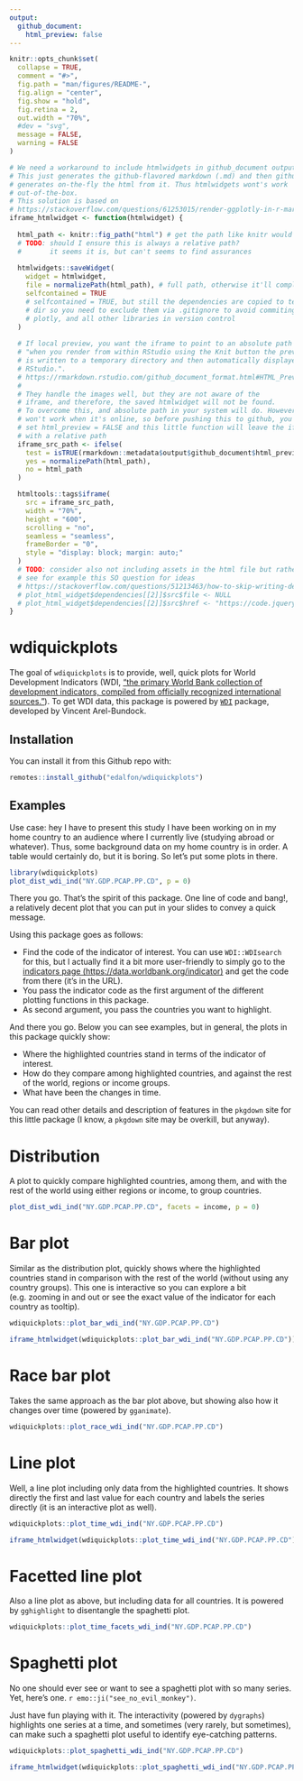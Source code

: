 ```yaml
---
output: 
  github_document:
    html_preview: false
---
```


<!-- README.md is generated from README.Rmd. Please edit that file -->

```r
knitr::opts_chunk$set(
  collapse = TRUE,
  comment = "#>",
  fig.path = "man/figures/README-",
  fig.align = "center",
  fig.show = "hold",
  fig.retina = 2,
  out.width = "70%",
  #dev = "svg",
  message = FALSE,
  warning = FALSE
)
```

```r
# We need a workaround to include htmlwidgets in github_document output format.
# This just generates the github-flavored markdown (.md) and then github
# generates on-the-fly the html from it. Thus htmlwidgets wont's work
# out-of-the-box.
# This solution is based on 
# https://stackoverflow.com/questions/61253015/render-ggplotly-in-r-markdown-github-document
iframe_htmlwidget <- function(htmlwidget) {
  
  html_path <- knitr::fig_path("html") # get the path like knitr would do
  # TODO: should I ensure this is always a relative path?
  #       it seems it is, but can't seems to find assurances
  
  htmlwidgets::saveWidget(
    widget = htmlwidget, 
    file = normalizePath(html_path), # full path, otherwise it'll complain
    selfcontained = TRUE
    # selfcontained = TRUE, but still the dependencies are copied to te figures
    # dir so you need to exclude them via .gitignore to avoid commiting jquery,
    # plotly, and all other libraries in version control
  )
  
  # If local preview, you want the iframe to point to an absolute path because
  # "when you render from within RStudio using the Knit button the preview HTML 
  # is written to a temporary directory and then automatically displayed by 
  # RStudio.". 
  # https://rmarkdown.rstudio.com/github_document_format.html#HTML_Preview
  # 
  # They handle the images well, but they are not aware of the 
  # iframe, and therefore, the saved htmlwidget will not be found.
  # To overcome this, and absolute path in your system will do. However, that
  # won't work when it's online, so before pushing this to github, you should
  # set html_preview = FALSE and this little function will leave the iframe
  # with a relative path
  iframe_src_path <- ifelse(
    test = isTRUE(rmarkdown::metadata$output$github_document$html_preview),
    yes = normalizePath(html_path),
    no = html_path
  )

  htmltools::tags$iframe(
    src = iframe_src_path,
    width = "70%",
    height = "600",
    scrolling = "no",
    seamless = "seamless",
    frameBorder = "0",
    style = "display: block; margin: auto;"
  )
  # TODO: consider also not including assets in the html file but rather cdn links
  # see for example this SO question for ideas
  # https://stackoverflow.com/questions/51213463/how-to-skip-writing-dependencies-in-htmlwidgetssavewidget
  # plot_html_widget$dependencies[[2]]$src$file <- NULL
  # plot_html_widget$dependencies[[2]]$src$href <- "https://code.jquery.com/"s
}
```


# wdiquickplots

<!-- badges: start -->
<!-- badges: end -->

The goal of `wdiquickplots` is to provide, well, quick plots for World
Development Indicators (WDI, ["the primary World Bank collection of
development indicators, compiled from officially recognized international
sources."](https://databank.worldbank.org/home.aspx)).  To get WDI data, this
package is powered by [`WDI`](http://vincentarelbundock.github.io/WDI/) package,
developed by Vincent Arel-Bundock.

## Installation

You can install it from this Github repo with:

```r
remotes::install_github("edalfon/wdiquickplots")
```

## Examples

Use case: hey I have to present this study I have been working on in my home
country to an audience where I currently live (studying abroad or whatever).
Thus, some background data on my home country is in order. A table would
certainly do, but it is boring. So let's put some plots in there.

```r
library(wdiquickplots)
plot_dist_wdi_ind("NY.GDP.PCAP.PP.CD", p = 0)
```

There you go. That's the spirit of this package. One line of code and bang!, 
a relatively decent plot that you can put in your slides to convey a quick 
message.

Using this package goes as follows:

- Find the code of the indicator of interest. You can use `WDI::WDIsearch` for
  this, but I actually find it a bit more user-friendly to simply go to the
  [indicators page
  (https://data.worldbank.org/indicator)](https://data.worldbank.org/indicator)
  and get the code from there (it's in the URL).
- You pass the indicator code as the first argument of the different plotting 
  functions in this package.
- As second argument, you pass the countries you want to highlight.

And there you go. Below you can see examples, but in general, the plots
in this package quickly show:

- Where the highlighted countries stand in terms of the indicator of interest.
- How do they compare among highlighted countries, and against the rest of the 
  world, regions or income groups.
- What have been the changes in time.

You can read other details and description of features in the `pkgdown` site for 
this little package (I know, a `pkgdown` site may be overkill, but anyway).


# Distribution

A plot to quickly compare highlighted countries, among them, and with the 
rest of the world using either regions or income, to group countries.

```r
plot_dist_wdi_ind("NY.GDP.PCAP.PP.CD", facets = income, p = 0)
```


# Bar plot

Similar as the distribution plot, quickly shows where the highlighted countries
stand in comparison with the rest of the world (without using any country
groups). This one is interactive so you can explore a bit (e.g. zooming in and 
out or see the exact value of the indicator for each country as tooltip).

```r
wdiquickplots::plot_bar_wdi_ind("NY.GDP.PCAP.PP.CD")
```

```r
iframe_htmlwidget(wdiquickplots::plot_bar_wdi_ind("NY.GDP.PCAP.PP.CD"))
```

# Race bar plot

Takes the same approach as the bar plot above, but showing also how it changes 
over time (powered by `gganimate`).

```r
wdiquickplots::plot_race_wdi_ind("NY.GDP.PCAP.PP.CD")
```

# Line plot

Well, a line plot including only data from the highlighted countries. It shows 
directly the first and last value for each country and labels the series 
directly (it is an interactive plot as well).

```r
wdiquickplots::plot_time_wdi_ind("NY.GDP.PCAP.PP.CD")
```

```r
iframe_htmlwidget(wdiquickplots::plot_time_wdi_ind("NY.GDP.PCAP.PP.CD"))
```

# Facetted line plot

Also a line plot as above, but including data for all countries.
It is powered by `gghighlight` to disentangle the spaghetti plot.

```r
wdiquickplots::plot_time_facets_wdi_ind("NY.GDP.PCAP.PP.CD")
```

# Spaghetti plot

No one should ever see or want to see a spaghetti plot with so many series. 
Yet, here's one. `r emo::ji("see_no_evil_monkey")`.

Just have fun playing with it. The interactivity (powered by `dygraphs`)
highlights one series at a time, and sometimes (very rarely, but sometimes), can 
make such a spaghetti plot useful to identify eye-catching patterns.


```r
wdiquickplots::plot_spaghetti_wdi_ind("NY.GDP.PCAP.PP.CD")
```

```r
iframe_htmlwidget(wdiquickplots::plot_spaghetti_wdi_ind("NY.GDP.PCAP.PP.CD"))
```

